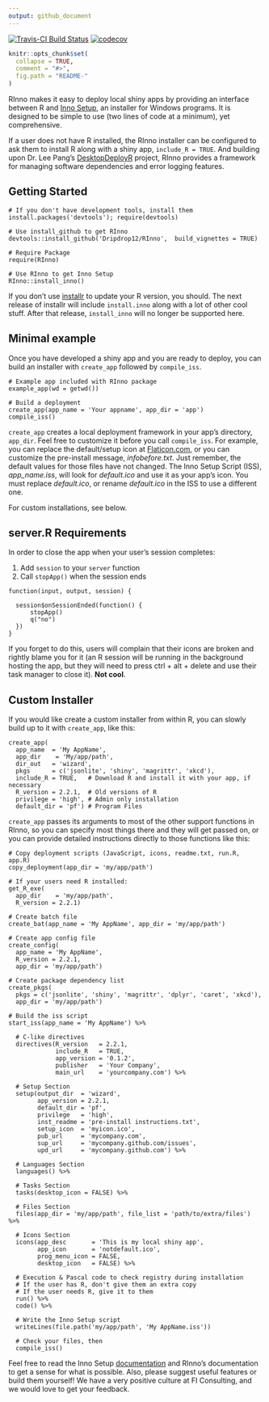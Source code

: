 ---
output: github_document
---
[![Travis-CI Build Status](https://travis-ci.org/Dripdrop12/RInno.svg?branch=master)](https://travis-ci.org/Dripdrop12/RInno)
[![codecov](https://codecov.io/github/Dripdrop12/RInno/branch/master/graphs/badge.svg)](https://codecov.io/github/Dripdrop12/RInno) 

```{r, echo = FALSE}
knitr::opts_chunk$set(
  collapse = TRUE,
  comment = "#>",
  fig.path = "README-"
)
```

RInno makes it easy to deploy local shiny apps by providing an interface between R and [Inno Setup](http://www.jrsoftware.org/isinfo.php), an installer for Windows programs. It is designed to be simple to use (two lines of code at a minimum), yet comprehensive.

If a user does not have R installed, the RInno installer can be configured to ask them to install R along with a shiny app, `include_R = TRUE`. And building upon Dr. Lee Pang's [DesktopDeployR](https://github.com/wleepang/DesktopDeployR) project, RInno provides a framework for managing software dependencies and error logging features.

## Getting Started

```
# If you don't have development tools, install them
install.packages('devtools'); require(devtools)

# Use install_github to get RInno
devtools::install_github('Dripdrop12/RInno',  build_vignettes = TRUE)

# Require Package
require(RInno)

# Use RInno to get Inno Setup
RInno::install_inno()
```

If you don't use [installr](https://github.com/talgalili/installr) to update your R version, you should. The next release of installr will include `install.inno` along with a lot of other cool stuff. After that release, `install_inno` will no longer be supported here.

## Minimal example

Once you have developed a shiny app and you are ready to deploy, you can build an installer with `create_app` followed by `compile_iss`.

```
# Example app included with RInno package
example_app(wd = getwd())

# Build a deployment
create_app(app_name = 'Your appname', app_dir = 'app')
compile_iss()
```

`create_app` creates a local deployment framework in your app's directory, `app_dir`.  Feel free to customize it before you call `compile_iss`.  For example, you can replace the default/setup icon at [Flaticon.com](http://www.flaticon.com/), or you can customize the pre-install message, *infobefore.txt*. Just remember, the default values for those files have not changed. The Inno Setup Script (ISS), *app_name.iss*, will look for *default.ico* and use it as your app's icon. You must replace *default.ico*, or rename *default.ico* in the ISS to use a different one.

For custom installations, see below.

## server.R Requirements

In order to close the app when your user's session completes:

1. Add `session` to your `server` function
2. Call `stopApp()` when the session ends 

```
function(input, output, session) {

  session$onSessionEnded(function() {
      stopApp()
      q("no")
  })
}
```

If you forget to do this, users will complain that their icons are broken and rightly blame you for it (an R session will be running in the background hosting the app, but they will need to press ctrl + alt + delete and use their task manager to close it). **Not cool**.

## Custom Installer

If you would like create a custom installer from within R, you can slowly build up to it with `create_app`, like this:

```
create_app(
  app_name  = 'My AppName', 
  app_dir    = 'My/app/path',
  dir_out   = 'wizard',
  pkgs      = c('jsonlite', 'shiny', 'magrittr', 'xkcd'),
  include_R = TRUE,   # Download R and install it with your app, if necessary
  R_version = 2.2.1,  # Old versions of R
  privilege = 'high', # Admin only installation
  default_dir = 'pf') # Program Files
```

`create_app` passes its arguments to most of the other support functions in RInno, so you can specify most things there and they will get passed on, or you can provide detailed instructions directly to those functions like this:

```
# Copy deployment scripts (JavaScript, icons, readme.txt, run.R, app.R)
copy_deployment(app_dir = 'my/app/path')

# If your users need R installed:
get_R_exe(
  app_dir    = 'my/app/path', 
  R_version = 2.2.1)

# Create batch file
create_bat(app_name = 'My AppName', app_dir = 'my/app/path')

# Create app config file
create_config(
  app_name = 'My AppName', 
  R_version = 2.2.1, 
  app_dir = 'my/app/path')

# Create package dependency list
create_pkgs(
  pkgs = c('jsonlite', 'shiny', 'magrittr', 'dplyr', 'caret', 'xkcd'), 
  app_dir = 'my/app/path')

# Build the iss script
start_iss(app_name = 'My AppName') %>%

  # C-like directives
  directives(R_version   = 2.2.1, 
             include_R   = TRUE, 
             app_version = '0.1.2',
             publisher   = 'Your Company', 
             main_url    = 'yourcompany.com') %>%

  # Setup Section
  setup(output_dir  = 'wizard', 
        app_version = 2.2.1,
        default_dir = 'pf', 
        privilege   = 'high',
        inst_readme = 'pre-install instructions.txt', 
        setup_icon  = 'myicon.ico',
        pub_url     = 'mycompany.com', 
        sup_url     = 'mycompany.github.com/issues',
        upd_url     = 'mycompany.github.com') %>%

  # Languages Section
  languages() %>%

  # Tasks Section
  tasks(desktop_icon = FALSE) %>%

  # Files Section
  files(app_dir = 'my/app/path', file_list = 'path/to/extra/files') %>%

  # Icons Section
  icons(app_desc       = 'This is my local shiny app',
        app_icon       = 'notdefault.ico',
        prog_menu_icon = FALSE,
        desktop_icon   = FALSE) %>%

  # Execution & Pascal code to check registry during installation
  # If the user has R, don't give them an extra copy
  # If the user needs R, give it to them
  run() %>%
  code() %>%

  # Write the Inno Setup script
  writeLines(file.path('my/app/path', 'My AppName.iss'))

  # Check your files, then
  compile_iss()

```

Feel free to read the Inno Setup [documentation](http://www.jrsoftware.org/ishelp/) and RInno's documentation to get a sense for what is possible. Also, please suggest useful features or build them yourself! We have a very positive culture at FI Consulting, and we would love to get your feedback.
